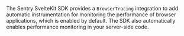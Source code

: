 The Sentry SvelteKit SDK provides a `BrowserTracing` integration to add automatic instrumentation for monitoring the performance of browser applications, which is enabled by default.
The SDK also automatically enables performance monitoring in your server-side code.
